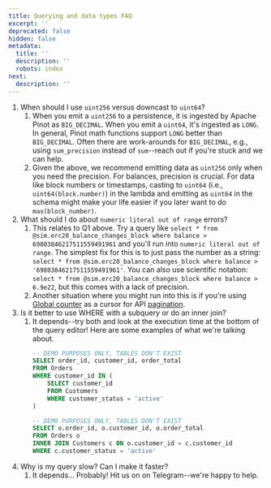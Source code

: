 ```yaml
---
title: Querying and data types FAQ
excerpt: ''
deprecated: false
hidden: false
metadata:
  title: ''
  description: ''
  robots: index
next:
  description: ''
---
```

1. When should I use `uint256` versus downcast to `uint64`?
   1. When you emit a `uint256` to a persistence, it is ingested by Apache Pinot as `BIG_DECIMAL`. When you emit a `uint64`, it's ingested as `LONG`. In general, Pinot math functions support `LONG` better than `BIG_DECIMAL`. Often there are work-arounds for `BIG_DECIMAL`, e.g., using `sum_precision` instead of `sum`--reach out if you're stuck and we can help.
   2. Given the above, we recommend emitting data as `uint256` only when you need the precision. For balances, precision is crucial. For data like block numbers or timestamps, casting to `uint64` (i.e., `uint64(block.number)`) in the lambda and emitting as `uint64` in the schema might make your life easier if you later want to do `max(block_number)`.
2. What should I do about `numeric literal out of range` errors?
   1. This relates to Q1 above. Try a query like `select * from @sim.erc20_balance_changes_block where balance > 69803846217511559491961` and you'll run into `numeric literal out of range`. The simplest fix for this is to just pass the number as a string: `select * from @sim.erc20_balance_changes_block where balance > '69803846217511559491961'`. You can also use scientific notation: `select * from @sim.erc20_balance_changes_block where balance > 6.9e22`, but this comes with a lack of precision.
   2. Another situation where you might run into this is if you're using [Global counter](https://docs.sim.io/docs/global-counter) as a cursor for API [pagination](https://docs.sim.io/docs/api#pagination).
3. Is it better to use WHERE with a subquery or do an inner join?
   1. It depends--try both and look at the execution time at the bottom of the query editor! Here are some examples of what we're talking about. 
      ```sql WHERE with subquery
      -- DEMO PURPOSES ONLY, TABLES DON'T EXIST
      SELECT order_id, customer_id, order_total
      FROM Orders
      WHERE customer_id IN (
          SELECT customer_id
          FROM Customers
          WHERE customer_status = 'active'
      )
      ```
      ```sql Inner join
      -- DEMO PURPOSES ONLY, TABLES DON'T EXIST
      SELECT o.order_id, o.customer_id, o.order_total
      FROM Orders o
      INNER JOIN Customers c ON o.customer_id = c.customer_id
      WHERE c.customer_status = 'active'
      ```
4. Why is my query slow? Can I make it faster?
   1. It depends... Probably! Hit us on on Telegram--we're happy to help.
